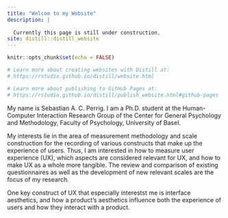 ```yaml
---
title: "Welcom to my Website"
description: |
  
  Currently this page is still under construction.
site: distill::distill_website
---
```


```r
knitr::opts_chunk$set(echo = FALSE)

# Learn more about creating websites with Distill at:
# https://rstudio.github.io/distill/website.html

# Learn more about publishing to GitHub Pages at:
# https://rstudio.github.io/distill/publish_website.html#github-pages

```

My name is Sebastian A. C. Perrig. I am a Ph.D. student at the Human-Computer Interaction Research Group of the Center for General Psychology and Methodology, Faculty of Psychology, University of Basel.
  
My interests lie in the area of measurement methodology and scale construction for the recording of various constructs that make up the experience of users. Thus, I am interested in how to measure user experience (UX), which aspects are considered relevant for UX, and how to make UX as a whole more tangible. The review and comparison of existing questionnaires as well as the development of new relevant scales are the focus of my research.
  
One key construct of UX that especially interestst me is interface aesthetics, and how a product's aesthetics influence both the experience of users and how they interact with a product.